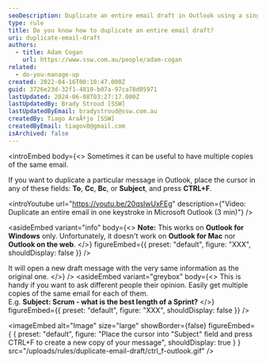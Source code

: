 ```yaml
---
seoDescription: Duplicate an entire email draft in Outlook using a single keystroke with CTRL+F.
type: rule
title: Do you know how to duplicate an entire email draft?
uri: duplicate-email-draft
authors:
  - title: Adam Cogan
    url: https://www.ssw.com.au/people/adam-cogan
related:
  - do-you-manage-up
created: 2022-04-16T00:10:47.000Z
guid: 3726e23d-32f1-4810-b07a-97ca78d05971
lastUpdated: 2024-06-08T03:27:17.000Z
lastUpdatedBy: Brady Stroud [SSW]
lastUpdatedByEmail: bradystroud@ssw.com.au
createdBy: Tiago AraÃºjo [SSW]
createdByEmail: tiagov8@gmail.com
isArchived: false
---
```


<introEmbed
  body={<>
Sometimes it can be useful to have multiple copies of the same email.

If you want to duplicate a particular message in Outlook, place the cursor in any of these fields: **To**, **Cc**, **Bc**, or **Subject**, and press **CTRL+F**.

<introYoutube url="https://youtu.be/20qslwUxFEg" description={"Video: Duplicate an entire email in one keystroke in Microsoft Outlook (3 min)"} />

<asideEmbed
  variant="info"
  body={<>
    **Note:** This works on **Outlook for Windows** only. Unfortunately, it doesn't work on **Outlook for Mac** nor **Outlook on the web**.
  </>}
  figureEmbed={{
    preset: "default",
    figure: "XXX",
    shouldDisplay: false
  }}
/>

It will open a new draft message with the very same information as the original one.
  </>}
/>
<asideEmbed
  variant="greybox"
  body={<>
    This is handy if you want to ask different people their opinion. Easily get multiple copies of the same email for each of them.\
E.g. **Subject: Scrum - what is the best length of a Sprint?**
  </>}
  figureEmbed={{
    preset: "default",
    figure: "XXX",
    shouldDisplay: false
  }}
/>


<imageEmbed
  alt="Image"
  size="large"
  showBorder={false}
  figureEmbed={ {
    preset: "default",
    figure: "Place the cursor into \"Subject\" field and press CTRL+F to create a new copy of your message",
    shouldDisplay: true
  } }
  src="/uploads/rules/duplicate-email-draft/ctrl_f-outlook.gif"
/>
